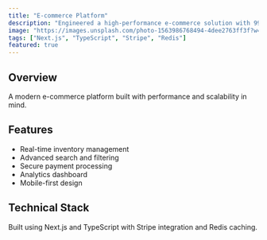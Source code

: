 ```yaml
---
title: "E-commerce Platform"
description: "Engineered a high-performance e-commerce solution with 99.9% uptime"
image: "https://images.unsplash.com/photo-1563986768494-4dee2763ff3f?w=800&auto=format&fit=crop&q=60"
tags: ["Next.js", "TypeScript", "Stripe", "Redis"]
featured: true
---
```


## Overview

A modern e-commerce platform built with performance and scalability in mind.

## Features

- Real-time inventory management
- Advanced search and filtering
- Secure payment processing
- Analytics dashboard
- Mobile-first design

## Technical Stack

Built using Next.js and TypeScript with Stripe integration and Redis caching.